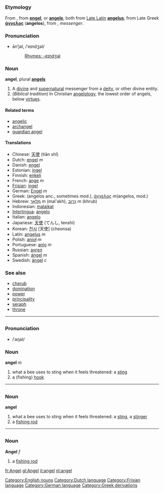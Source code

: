 =={{en}}==
[[Category:English nouns]]

=== Etymology ===
From {{enm}}, from {{ang}} '''[[engel]]''', or {{fro}} '''[[angele]]''', both from [[w:Vulgar Latin|Late Latin]] '''[[angelus]]''', from Late Greek '''[[άγγελος]]''' ('''angelos'''), from {{grc}}, ''messenger''.

===Pronunciation===
*ān'''ʹ'''jəl, /ˈeɪndʒəl/
*:[[Rhymes:English:-eɪndʒəl|Rhymes: -eɪndʒəl]]

=== Noun ===
'''angel''', plural '''[[angels]]'''

#A [[divine]] and [[supernatural]] messenger from a [[deity]], or other divine entity.
#(''Biblical tradition'')  In Christian [[angelology]], the lowest order of angels, below [[virtue]]s.

==== Related terms ====
*[[angelic]]
*[[archangel]]
*[[guardian angel]]

==== Translations ====
*Chinese: [[天使]] (tiān shǐ)
*Dutch: [[engel]] ''m''
*Danish: [[engel]]
*Estonian: [[ingel]]
*Finnish: [[enkeli]]
*French: [[ange]] ''m''
*[[Frisian]]: [[ingel]]
*German: [[Engel]] ''m''
*Greek: (angelos anc., sometimes mod.), [[άγγελος]] ''m''(angelos, mod.)
*Hebrew: [[מלאך|מַלְאָךְ]] ''m'' (mal'akh), [[כרוב|כְּרוּב]] ''m'' (khrub)
*Indonesian: [[malaikat]]
*[[Interlingua]]: [[angelo]]
*Italian: [[angelo]]
*Japanese: [[天使]] (てんし, tenshi)
*Korean: [[천사]] [天使] (cheonsa)
*Latin: [[angelus]] ''m''
*Polish: [[anioł]] ''m''
*Portuguese: [[anjo]] ''m''
*Russian: [[ангел]]
*Spanish: [[ángel]] ''m''
*Swedish: [[ängel]] ''c''

===See also===
*[[cherub]]
*[[domination]]
*[[power]]
*[[principality]]
*[[seraph]]
*[[throne]]

----
=={{nl}}==
[[Category:Dutch language]]
===Pronunciation===
*/ˈaŋəl/

=== Noun ===
'''angel''' ''m''

# what a bee uses to sting when it feels threatened: a [[sting]]
# a (fishing) [[hook]]

----
=={{fy}}==
[[Category:Frisian language]]
=== Noun ===

'''angel'''

# what a bee uses to sting when it feels threatened: a [[sting]], a [[stinger]]
# a [[fishing rod]]

----
=={{de}}==
[[Category:German language]]
=== Noun ===
'''Angel''' ''f''

# a [[fishing rod]]

[[Category:Greek derivations]]

[[fr:Angel]]
[[gl:Angel]]
[[it:angel]]
[[nl:angel]]
